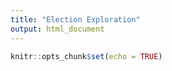 ```yaml
---
title: "Election Exploration"
output: html_document
---
```


```r
knitr::opts_chunk$set(echo = TRUE)
```

